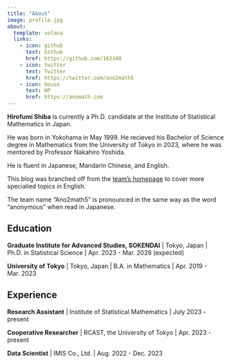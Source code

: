```yaml
---
title: "About"
image: profile.jpg
about:
  template: solana
  links:
    - icon: github
      text: Github
      href: https://github.com/162348
    - icon: twitter
      text: Twitter
      href: https://twitter.com/ano2math5
    - icon: house
      text: HP
      href: https://anomath.com
---
```


**Hirofumi Shiba** is currently a Ph.D. candidate at the Institute of Statistical Mathematics in Japan. 

He was born in Yokohama in May 1999. He recieved his Bachelor of Science degree in Mathematics from the University of Tokyo in 2023, where he was mentored by Professor Nakahiro Yoshida.

He is fluent in Japanese, Mandarin Chinese, and English.

This blog was branched off from the [team's homepage](https://anomath.com) to cover more specialied topics in English.

The team name "Ano2math5" is pronounced in the same way as the word "anonymous" when read in Japanese.

## Education

**Graduate Institute for Advanced Studies, SOKENDAI** | Tokyo, Japan | Ph.D. in Statistical Science | Apr. 2023 - Mar. 2028 (expected)

**University of Tokyo** | Tokyo, Japan | B.A. in Mathematics | Apr. 2019 - Mar. 2023

## Experience

**Research Assistant** | Institute of Statistical Mathematics | July 2023 - present

**Cooperative Researcher** | RCAST, the University of Tokyo | Apr. 2023 - present

**Data Scientist** | IMIS Co., Ltd. | Aug. 2022 - Dec. 2023